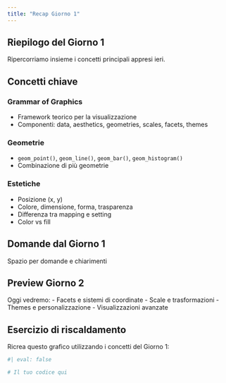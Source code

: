 ```yaml
---
title: "Recap Giorno 1"
---
```


## Riepilogo del Giorno 1

Ripercorriamo insieme i concetti principali appresi ieri.

## Concetti chiave

### Grammar of Graphics
- Framework teorico per la visualizzazione
- Componenti: data, aesthetics, geometries, scales, facets, themes

### Geometrie
- `geom_point()`, `geom_line()`, `geom_bar()`, `geom_histogram()`
- Combinazione di più geometrie

### Estetiche
- Posizione (x, y)
- Colore, dimensione, forma, trasparenza
- Differenza tra mapping e setting
- Color vs fill

## Domande dal Giorno 1

Spazio per domande e chiarimenti

## Preview Giorno 2

Oggi vedremo:
- Facets e sistemi di coordinate
- Scale e trasformazioni
- Themes e personalizzazione
- Visualizzazioni avanzate

## Esercizio di riscaldamento

Ricrea questo grafico utilizzando i concetti del Giorno 1:

```r
#| eval: false

# Il tuo codice qui
```
